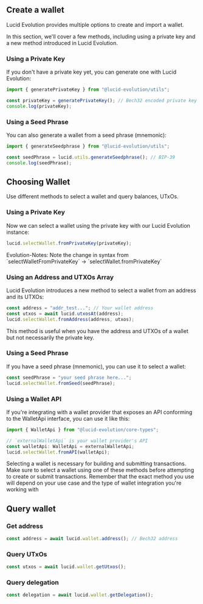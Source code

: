 
## Create a wallet

Lucid Evolution provides multiple options to create and import a wallet.

In this section, we'll cover a few methods, including using a private key and a new method introduced in Lucid Evolution.

### Using a Private Key

If you don't have a private key yet, you can generate one with Lucid Evolution:

```typescript
import { generatePrivateKey } from "@lucid-evolution/utils";

const privateKey = generatePrivateKey(); // Bech32 encoded private key
console.log(privateKey);
```

### Using a Seed Phrase

You can also generate a wallet from a seed phrase (mnemonic):

```typescript
import { generateSeedphrase } from "@lucid-evolution/utils";

const seedPhrase = lucid.utils.generateSeedphrase(); // BIP-39 
console.log(seedPhrase);
```

## Choosing Wallet

Use different methods to select a wallet and query balances, UTxOs.

### Using a Private Key

Now we can select a wallet using the private key with our Lucid Evolution instance:

```typescript
lucid.selectWallet.fromPrivateKey(privateKey);
```
<Callout type="info" emoji="ℹ️">
Evolution-Notes: Note the change in syntax from `selectWalletFromPrivateKey` -> `selectWallet.fromPrivateKey`
</Callout>


### Using an Address and UTXOs Array

Lucid Evolution introduces a new method to select a wallet from an address and its UTXOs:

```typescript
const address = "addr_test..."; // Your wallet address
const utxos = await lucid.utxosAt(address);
lucid.selectWallet.fromAddress(address, utxos);
```
This method is useful when you have the address and UTXOs of a wallet but not necessarily the private key.

### Using a Seed Phrase

If you have a seed phrase (mnemonic), you can use it to select a wallet:

```typescript
const seedPhrase = "your seed phrase here...";
lucid.selectWallet.fromSeed(seedPhrase);
```

### Using a Wallet API

If you're integrating with a wallet provider that exposes an API conforming to the WalletApi interface, you can use it like this:

```typescript
import { WalletApi } from "@lucid-evolution/core-types";

// `externalWalletApi` is your wallet provider's API
const walletApi: WalletApi = externalWalletApi;
lucid.selectWallet.fromAPI(walletApi);
```

<Callout>
Selecting a wallet is necessary for building and submitting transactions. Make sure to select a wallet using one of these methods before attempting to create or submit transactions.
Remember that the exact method you use will depend on your use case and the type of wallet integration you're working with
</Callout>

## Query wallet

### Get address

```typescript
const address = await lucid.wallet.address(); // Bech32 address
```

### Query UTxOs

```typescript
const utxos = await lucid.wallet.getUtxos();
```

### Query delegation

```typescript
const delegation = await lucid.wallet.getDelegation();
```

